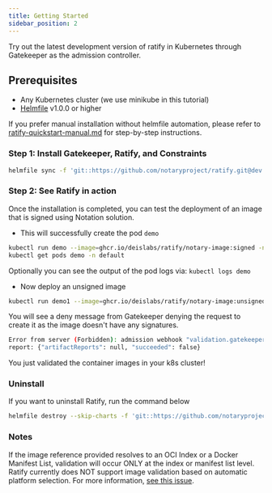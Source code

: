 ```yaml
---
title: Getting Started 
sidebar_position: 2
---
```


Try out the latest development version of ratify in Kubernetes through Gatekeeper as the admission controller.

## Prerequisites

- Any Kubernetes cluster (we use minikube in this tutorial)
- [Helmfile](https://helmfile.readthedocs.io/en/latest/#installation) v1.0.0 or higher

If you prefer manual installation without helmfile automation, please refer to [ratify-quickstart-manual.md](quickstarts/quickstart-manual.md) for step-by-step instructions.

### Step 1: Install Gatekeeper, Ratify, and Constraints

```bash
helmfile sync -f 'git::https://github.com/notaryproject/ratify.git@dev.helmfile.yaml.gotmpl'
```

### Step 2: See Ratify in action

Once the installation is completed, you can test the deployment of an image that is signed using Notation solution.

- This will successfully create the pod `demo`

```bash
kubectl run demo --image=ghcr.io/deislabs/ratify/notary-image:signed -n default
kubectl get pods demo -n default
```

Optionally you can see the output of the pod logs via: `kubectl logs demo`

- Now deploy an unsigned image

```bash
kubectl run demo1 --image=ghcr.io/deislabs/ratify/notary-image:unsigned -n default
```

You will see a deny message from Gatekeeper denying the request to create it as the image doesn't have any signatures.

```bash
Error from server (Forbidden): admission webhook "validation.gatekeeper.sh" denied the request: [ratify-constraint] Artifact failed verification: ghcr.io/deislabs/ratify/notary-image@sha256:17490f904cf278d4314a1ccba407fc8fd00fb45303589b8cc7f5174ac35554f4, 
report: {"artifactReports": null, "succeeded": false}
```

You just validated the container images in your k8s cluster!

### Uninstall

If you want to uninstall Ratify, run the command below
```bash
helmfile destroy --skip-charts -f 'git::https://github.com/notaryproject/ratify.git@dev.helmfile.yaml.gotmpl'
```

### Notes

If the image reference provided resolves to an OCI Index or a Docker Manifest List, validation will occur ONLY at the index or manifest list level. Ratify currently does NOT support image validation based on automatic platform selection. For more information, [see this issue](https://github.com/notaryproject/ratify/issues/101).

